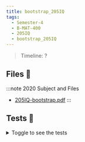 ```yaml
---
title: bootstrap_205IQ
tags:
  - Semester-4
  - B-MAT-400
  - 205IQ
  - bootstrap_205IQ
---
```

> Timeline: ?


## Files 📂

:::note 2020 Subject and Files
- [205IQ-bootstrap.pdf](https://github.com/Studio-17/Epitech-Subjects/raw/main/Semester-4/B-MAT-400/205IQ/bootstrap_205IQ/205IQ-bootstrap.pdf)
:::

## Tests 🤖
<details>
  <summary>Toggle to see the tests</summary>
  <div>
Yo
  </div>
</details>

